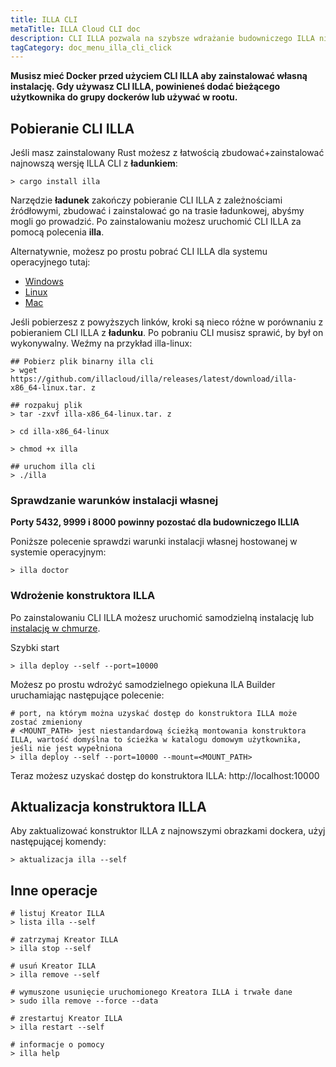 ```yaml
---
title: ILLA CLI
metaTitle: ILLA Cloud CLI doc
description: CLI ILLA pozwala na szybsze wdrażanie budowniczego ILLA niż twoja wyobraźnia.
tagCategory: doc_menu_illa_cli_click
---
```


**Musisz mieć Docker przed użyciem CLI ILLA aby zainstalować własną instalację. Gdy używasz CLI ILLA, powinieneś dodać bieżącego użytkownika do grupy dockerów lub używać w rootu.**

## Pobieranie CLI ILLA

Jeśli masz zainstalowany Rust możesz z łatwością zbudować+zainstalować najnowszą wersję ILLA CLI z **ładunkiem**:

```
> cargo install illa
```

Narzędzie **ładunek** zakończy pobieranie CLI ILLA z zależnościami źródłowymi, zbudować i zainstalować go na trasie ładunkowej, abyśmy mogli go prowadzić.
Po zainstalowaniu możesz uruchomić CLI ILLA za pomocą polecenia **illa**.

Alternatywnie, możesz po prostu pobrać CLI ILLA dla systemu operacyjnego tutaj:

-   [Windows](https://github.com/illacloud/illa/releases/latest/download/illa-x86_64-win.zip)
-   [Linux](https://github.com/illacloud/illa/releases/latest/download/illa-x86_64-linux.tar.gz)
-   [Mac](https://github.com/illacloud/illa/releases/latest/download/illa-x86_64-macos.tar.gz)

Jeśli pobierzesz z powyższych linków, kroki są nieco różne w porównaniu z pobieraniem CLI ILLA z **ładunku**. Po pobraniu CLI musisz sprawić, by był on wykonywalny. Weźmy na przykład illa-linux:

```
## Pobierz plik binarny illa cli
> wget https://github.com/illacloud/illa/releases/latest/download/illa-x86_64-linux.tar. z

## rozpakuj plik
> tar -zxvf illa-x86_64-linux.tar. z

> cd illa-x86_64-linux

> chmod +x illa

## uruchom illa cli
> ./illa

```

### Sprawdzanie warunków instalacji własnej

**Porty 5432, 9999 i 8000 powinny pozostać dla budowniczego ILLIA**

Poniższe polecenie sprawdzi warunki instalacji własnej hostowanej w systemie operacyjnym:

```
> illa doctor
```

### Wdrożenie konstruktora ILLA

Po zainstalowaniu CLI ILLA możesz uruchomić samodzielną instalację lub [instalację w chmurze](https://cloud.illacloud.com/).

Szybki start

```
> illa deploy --self --port=10000
```

Możesz po prostu wdrożyć samodzielnego opiekuna ILA Builder uruchamiając następujące polecenie:

```
# port, na którym można uzyskać dostęp do konstruktora ILLA może zostać zmieniony
# <MOUNT_PATH> jest niestandardową ścieżką montowania konstruktora ILLA, wartość domyślna to ścieżka w katalogu domowym użytkownika, jeśli nie jest wypełniona
> illa deploy --self --port=10000 --mount=<MOUNT_PATH>
```

Teraz możesz uzyskać dostęp do konstruktora ILLA: http://localhost:10000

## Aktualizacja konstruktora ILLA

Aby zaktualizować konstruktor ILLA z najnowszymi obrazkami dockera, użyj następującej komendy:

```
> aktualizacja illa --self
```

## Inne operacje

```
# listuj Kreator ILLA
> lista illa --self

# zatrzymaj Kreator ILLA
> illa stop --self

# usuń Kreator ILLA
> illa remove --self

# wymuszone usunięcie uruchomionego Kreatora ILLA i trwałe dane
> sudo illa remove --force --data

# zrestartuj Kreator ILLA
> illa restart --self

# informacje o pomocy
> illa help
```
